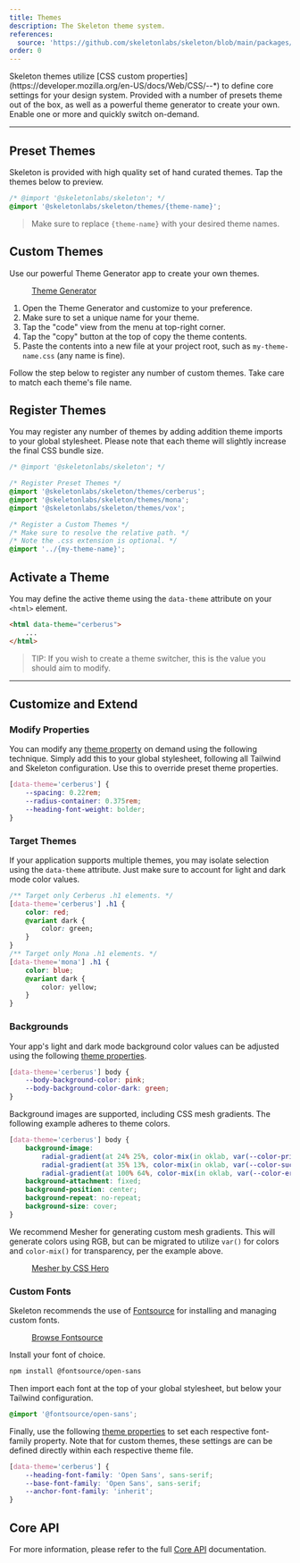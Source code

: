 ```yaml
---
title: Themes
description: The Skeleton theme system.
references:
  source: 'https://github.com/skeletonlabs/skeleton/blob/main/packages/skeleton/src/themes'
order: 0
---
```



<Summary>
	Skeleton themes utilize [CSS custom properties](https://developer.mozilla.org/en-US/docs/Web/CSS/--*) to define core settings for your
	design system. Provided with a number of presets theme out of the box, as well as a powerful theme generator to create your own. Enable
	one or more and quickly switch on-demand.
</Summary>

---

## Preset Themes

Skeleton is provided with high quality set of hand curated themes. Tap the themes below to preview.

<ThemeList />

```css
/* @import '@skeletonlabs/skeleton'; */
@import '@skeletonlabs/skeleton/themes/{theme-name}';
```

> Make sure to replace `{theme-name}` with your desired theme names.

## Custom Themes

Use our powerful Theme Generator app to create your own themes.

<figure class="linker bg-noise">
	<a href="https://themes.skeleton.dev/" target="_blank" class="btn preset-filled">
		Theme Generator
	</a>
</figure>

1. Open the Theme Generator and customize to your preference.
2. Make sure to set a unique name for your theme.
3. Tap the "code" view from the menu at top-right corner.
4. Tap the "copy" button at the top of copy the theme contents.
5. Paste the contents into a new file at your project root, such as `my-theme-name.css` (any name is fine).

Follow the step below to register any number of custom themes. Take care to match each theme's file name.

## Register Themes

You may register any number of themes by adding addition theme imports to your global stylesheet. Please note that each theme will slightly increase the final CSS bundle size.

```css
/* @import '@skeletonlabs/skeleton'; */

/* Register Preset Themes */
@import '@skeletonlabs/skeleton/themes/cerberus';
@import '@skeletonlabs/skeleton/themes/mona';
@import '@skeletonlabs/skeleton/themes/vox';

/* Register a Custom Themes */
/* Make sure to resolve the relative path. */
/* Note the .css extension is optional. */
@import '../{my-theme-name}';
```

## Activate a Theme

You may define the active theme using the `data-theme` attribute on your `<html>` element.

```html
<html data-theme="cerberus">
	...
</html>
```

> TIP: If you wish to create a theme switcher, this is the value you should aim to modify.

---

## Customize and Extend

### Modify Properties

You can modify any [theme property](/docs/get-started/core-api) on demand using the following technique. Simply add this to your global stylesheet, following all Tailwind and Skeleton configuration. Use this to override preset theme properties.

```css
[data-theme='cerberus'] {
	--spacing: 0.22rem;
	--radius-container: 0.375rem;
	--heading-font-weight: bolder;
}
```

### Target Themes

If your application supports multiple themes, you may isolate selection using the `data-theme` attribute. Just make sure to account for light and dark mode color values.

```css title="app.css"
/** Target only Cerberus .h1 elements. */
[data-theme='cerberus'] .h1 {
	color: red;
	@variant dark {
		color: green;
	}
}
/** Target only Mona .h1 elements. */
[data-theme='mona'] .h1 {
	color: blue;
	@variant dark {
		color: yellow;
	}
}
```

### Backgrounds

Your app's light and dark mode background color values can be adjusted using the following [theme properties](/docs/get-started/core-api#colors).

```css
[data-theme='cerberus'] body {
	--body-background-color: pink;
	--body-background-color-dark: green;
}
```

Background images are supported, including CSS mesh gradients. The following example adheres to theme colors.

```css
[data-theme='cerberus'] body {
	background-image:
		radial-gradient(at 24% 25%, color-mix(in oklab, var(--color-primary-500) 30%, transparent) 0px, transparent 30%),
		radial-gradient(at 35% 13%, color-mix(in oklab, var(--color-success-500) 18%, transparent) 0px, transparent 30%),
		radial-gradient(at 100% 64%, color-mix(in oklab, var(--color-error-500) 3%, transparent) 0px, transparent 40%);
	background-attachment: fixed;
	background-position: center;
	background-repeat: no-repeat;
	background-size: cover;
}
```

We recommend Mesher for generating custom mesh gradients. This will generate colors using RGB, but can be migrated to utilize `var()` for colors and `color-mix()` for transparency, per the example above.

<figure class="linker bg-noise">
	<a class="btn preset-filled" href="https://csshero.org/mesher/" target="_blank">
		Mesher by CSS Hero
	</a>
</figure>

### Custom Fonts

Skeleton recommends the use of [Fontsource](https://fontsource.org/) for installing and managing custom fonts.

<figure class="linker bg-noise">
	<a class="btn preset-filled" href="https://fontsource.org/" target="_blank">
		Browse Fontsource
	</a>
</figure>

Install your font of choice.

```bash
npm install @fontsource/open-sans
```

Then import each font at the top of your global stylesheet, but below your Tailwind configuration.

```css title="app.css"
@import '@fontsource/open-sans';
```

Finally, use the following [theme properties](/docs/get-started/core-api#base-1) to set each respective font-family property. Note that for custom themes, these settings are can be defined directly within each respective theme file.

```css title="app.css"
[data-theme='cerberus'] {
	--heading-font-family: 'Open Sans', sans-serif;
	--base-font-family: 'Open Sans', sans-serif;
	--anchor-font-family: 'inherit';
}
```

## Core API

For more information, please refer to the full [Core API](/docs/get-started/core-api) documentation.
